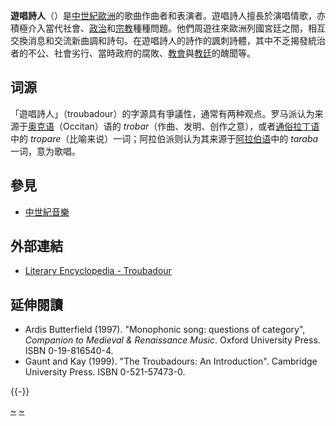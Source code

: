 {{not|吟遊詩人}}
{{Otheruses|other=[[朱塞佩·威爾第|朱塞佩·威爾第]]作曲的歌劇|遊唱詩人 (歌劇)}}

'''遊唱詩人'''（{{lang-en|troubadour}}）是[[中世紀|中世紀]][[歐洲|歐洲]]的歌曲作曲者和表演者。遊唱詩人擅長於演唱情歌，亦積極介入當代社會、[[政治|政治]]和[[宗教|宗教]]種種問題。他們周遊往來歐洲列國宮廷之間，相互交換消息和交流新曲調和詩句。在遊唱詩人的詩作的諷刺詩體，其中不乏揭發統治者的不公、社會劣行、當時政府的腐敗、[[教會|教會]]與[[教廷|教廷]]的醜聞等。

== 词源 ==
「遊唱詩人」（troubadour）的字源具有爭議性，通常有两种观点。罗马派认为来源于[[奥克语|奥克语]]（Occitan）语的 ''trobar''（作曲、发明、创作之意），或者[[通俗拉丁语|通俗拉丁语]]中的 ''tropare''（比喻来说）一词；阿拉伯派则认为其来源于[[阿拉伯语|阿拉伯语]]中的 ''taraba''一词，意为歌唱。

== 參見 ==
*[[中世紀音樂|中世紀音樂]]

== 外部連結 ==
* [http://www.litencyc.com/php/stopics.php?rec=true&UID=1310 Literary Encyclopedia - Troubadour]

== 延伸閱讀 ==
* Ardis Butterfield (1997). "Monophonic song: questions of category", ''Companion to Medieval & Renaissance Music''. Oxford University Press. ISBN 0-19-816540-4.
* Gaunt and Kay (1999). "The Troubadours: An Introduction". Cambridge University Press. ISBN 0-521-57473-0.

{{-}}
{{中世紀音樂}}

{{Authority control}}

[[Category:诗人|~]]
[[Category:音乐家|~]]